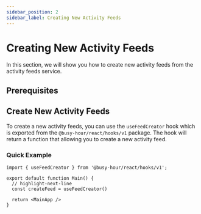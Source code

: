 ```yaml
---
sidebar_position: 2
sidebar_label: Creating New Activity Feeds
---
```



# Creating New Activity Feeds

In this section, we will show you how to create new activity feeds from the activity feeds service.

## Prerequisites

<ActivityFeedPrerequisites />

## Create New Activity Feeds

To create a new activity feeds, you can use the `useFeedCreator` hook which is exported from the `@busy-hour/react/hooks/v1` package. The hook will return a function that allowing you to create a new activity feed.

### Quick Example

```tsx title="src/main.tsx"
import { useFeedCreator } from '@busy-hour/react/hooks/v1';

export default function Main() {
  // highlight-next-line
  const createFeed = useFeedCreator()

  return <MainApp />
}
```
